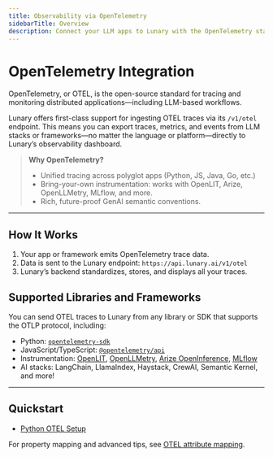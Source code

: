```yaml
---
title: Observability via OpenTelemetry
sidebarTitle: Overview 
description: Connect your LLM apps to Lunary with the OpenTelemetry standard.
---
```


# OpenTelemetry Integration

OpenTelemetry, or OTEL, is the open-source standard for tracing and monitoring distributed applications—including LLM-based workflows.

Lunary offers first-class support for ingesting OTEL traces via its `/v1/otel` endpoint. This means you can export traces, metrics, and events from LLM stacks or frameworks—no matter the language or platform—directly to Lunary’s observability dashboard.

> **Why OpenTelemetry?**
> - Unified tracing across polyglot apps (Python, JS, Java, Go, etc.)
> - Bring-your-own instrumentation: works with OpenLIT, Arize, OpenLLMetry, MLflow, and more.
> - Rich, future-proof GenAI semantic conventions.

---

## How It Works

1. Your app or framework emits OpenTelemetry trace data.
2. Data is sent to the Lunary endpoint: `https://api.lunary.ai/v1/otel`
3. Lunary’s backend standardizes, stores, and displays all your traces.

## Supported Libraries and Frameworks

You can send OTEL traces to Lunary from any library or SDK that supports the OTLP protocol, including:

- Python: [`opentelemetry-sdk`](https://opentelemetry.io/docs/languages/python/)
- JavaScript/TypeScript: [`@opentelemetry/api`](https://opentelemetry.io/docs/languages/js/)
- Instrumentation: [OpenLIT](https://openlit.io/), [OpenLLMetry](https://www.traceloop.com/docs/openllmetry/introduction), [Arize OpenInference](https://github.com/Arize-ai/openinference), [MLflow](https://mlflow.org/)
- AI stacks: LangChain, LlamaIndex, Haystack, CrewAI, Semantic Kernel, and more!

---

## Quickstart

- [Python OTEL Setup](./otel-python)

For property mapping and advanced tips, see [OTEL attribute mapping](./otel-mapping).
